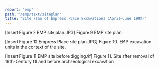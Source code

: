 ```yaml
---
report: "emp"
path: "/emp/text/siteplan"
title: "Site Plan of Empress Place Excavations (April–June 1998)"
---
```


[Insert Figure 9 EMP site plan.JPG]
Figure 9 EMP site plan

[Insert Figure 10 Empress Place site plan.JPG]
Figure 10. EMP excavation units in the context of the site.

[Insert Figure 11 EMP site before digging.tif]
Figure 11. Site after removal of 19th-Century fill and before archaeological excavation
